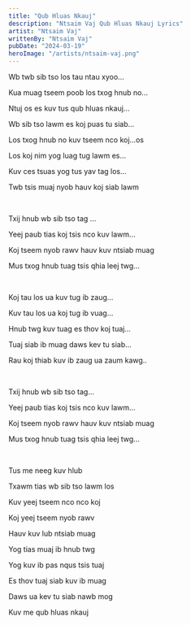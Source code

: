 ```yaml
---
title: "Qub Hluas Nkauj"
description: "Ntsaim Vaj Qub Hluas Nkauj Lyrics"
artist: "Ntsaim Vaj"
writtenBy: "Ntsaim Vaj"
pubDate: "2024-03-19"
heroImage: "/artists/ntsaim-vaj.png"
---
```


Wb twb sib tso los tau ntau xyoo...

Kua muag tseem poob los txog hnub no...

Ntuj os es kuv tus qub hluas nkauj...

Wb sib tso lawm es koj puas tu siab...

Los txog hnub no kuv tseem nco koj...os

Los koj nim yog luag tug lawm es...

Kuv ces tsuas yog tus yav tag los...

Twb tsis muaj nyob hauv koj siab lawm

<br />

Txij hnub wb sib tso tag ...

Yeej paub tias koj tsis nco kuv lawm...

Koj tseem nyob rawv hauv kuv ntsiab muag

Mus txog hnub tuag tsis qhia leej twg...

<br />

Koj tau los ua kuv tug ib zaug...

Kuv tau los ua koj tug ib vuag...

Hnub twg kuv tuag es thov koj tuaj...

Tuaj siab ib muag daws kev tu siab...

Rau koj thiab kuv ib zaug ua zaum kawg..

<br />

Txij hnub wb sib tso tag...

Yeej paub tias koj tsis nco kuv lawm...

Koj tseem nyob rawv hauv kuv ntsiab muag

Mus txog hnub tuag tsis qhia leej twg...

<br />

Tus me neeg kuv hlub

Txawm tias wb sib tso lawm los

Kuv yeej tseem nco nco koj

Koj yeej tseem nyob rawv

Hauv kuv lub ntsiab muag

Yog tias muaj ib hnub twg

Yog kuv ib pas nqus tsis tuaj

Es thov tuaj siab kuv ib muag

Daws ua kev tu siab nawb mog

Kuv me qub hluas nkauj
